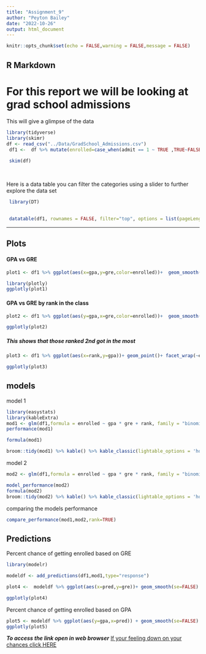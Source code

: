 ```yaml
---
title: "Assignment_9"
author: "Peyton Bailey"
date: "2022-10-26"
output: html_document
---
```


```r
knitr::opts_chunk$set(echo = FALSE,warning = FALSE,message = FALSE)
```

## R Markdown
# For this report we will be looking at grad school admissions
This will give a glimpse of the data
```r
library(tidyverse)
library(skimr)
df <- read_csv("../Data/GradSchool_Admissions.csv")
 df1 <-  df %>% mutate(enrolled=case_when(admit == 1 ~ TRUE ,TRUE~FALSE))

 skim(df) 
 
 
```


Here is a data table you can filter the categories using a slider to further explore the data set




```r
 
 library(DT)
 
 
 datatable(df1, rownames = FALSE, filter="top", options = list(pageLength = 5, scrollX=T) )
```

___

## Plots 



#### GPA vs GRE





```r
plot1 <- df1 %>% ggplot(aes(x=gpa,y=gre,color=enrolled))+  geom_smooth(method = "lm",se=FALSE) 

library(plotly)
ggplotly(plot1)
```

#### GPA vs GRE by rank in the class


```r
plot2 <- df1 %>% ggplot(aes(y=gpa,x=gre,color=enrolled))+  geom_smooth(method = "lm", se = FALSE) +facet_wrap(~rank)

ggplotly(plot2)


```


##### This shows that those ranked 2nd got in the most

```r
plot3 <- df1 %>% ggplot(aes(x=rank,y=gpa))+ geom_point()+ facet_wrap(~enrolled)

ggplotly(plot3)
```







## models


model 1
```r

library(easystats)
library(kableExtra)
mod1 <- glm(df1,formula = enrolled ~ gpa * gre + rank, family = "binomial")
performance(mod1)

formula(mod1)

broom::tidy(mod1) %>% kable() %>% kable_classic(lightable_options = 'hover') %>% kable_material_dark()
```



model 2


```r
mod2 <- glm(df1,formula = enrolled ~ gpa * gre * rank, family = "binomial")

model_performance(mod2)
formula(mod2)
broom::tidy(mod2) %>% kable() %>% kable_classic(lightable_options = 'hover') %>% kable_material_dark()

```

comparing the models performance

```r
compare_performance(mod1,mod2,rank=TRUE)
```

## Predictions
Percent chance of getting enrolled based on GRE
```r

library(modelr)

modeldf <- add_predictions(df1,mod1,type="response") 

plot4 <-  modeldf %>% ggplot(aes(x=pred,y=gre))+ geom_smooth(se=FALSE)

ggplotly(plot4)

```




Percent chance of getting enrolled based on GPA

```r
plot5 <- modeldf %>% ggplot(aes(y=gpa,x=pred)) + geom_smooth(se=FALSE)
ggplotly(plot5)
```
***To access the link open in web browser***
[If your feeling down on your chances click HERE](file:///Users/Owner/Desktop/Data_Course_BAILEY/grad_school_motivation/Docs/index.html)
